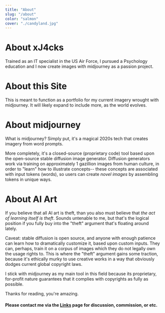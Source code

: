 ```yaml
---
title: "About"
slug: "/about"
color: "salmon"
cover: "./candyland.jpg"
---
```


# About xJ4cks

Trained as an IT specialist in the US Air Force, I pursued a Psychology education and I now create images with midjourney as a passion project.

# About this Site

This is meant to function as a portfolio for my current imagery wrought with midjourney. It will likely expand to include more, as the world evolves.

# About midjourney 

What is midjourney? Simply put, it's a magical 2020s tech that creates imagery from word prompts.

More completely, it's a closed-source (proprietary code) tool based upon the open-source stable diffusion image generator. Diffusion generators work via training on approximately 1 gazillion images from human culture, in order to "learn" how to illustrate concepts-- these concepts are associated with input tokens (words), so users can create *novel images* by assembling tokens in unique ways.

# About AI Art

If you believe that all AI art is theft, than you also must believe that *the act of learning itself is theft*. Sounds untenable to me, but that's the logical position if you fully buy into the "theft" argument that's floating around lately.

Caveat: stable diffusion is open source, and anyone with enough patience can learn how to dramatically customize it, based upon custom inputs. They can, perhaps, train it on a corpus of images which they do not legally own the usage rights to. This is where the "theft" argument gains some traction, because it's ethically murky to use creative works in a way that obviously dodges current global copyright laws.

I stick with midjourney as my main tool in this field because its proprietary, for-profit nature guarantees that it complies with copyrights as fully as possible.

Thanks for reading, you're amazing.

#### Please contact me via the [Links](/links) page for discussion, commission, or etc.